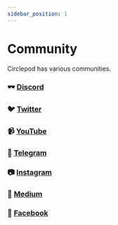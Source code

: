 ```yaml
---
sidebar_position: 1
---
```


# Community

Circlepod has various communities. 

### 🕶 [Discord](https://discord.com/invite/sVNJ5tb8wR)

### 🐦 [Twitter](https://twitter.com/CirclepodP)

### 📹 [YouTube](https://www.youtube.com/channel/UCH-HXR7OgqpZdfe6__iXuJA)

### 💬 [Telegram](https://t.me/circlepod)

### 📷 [Instagram](https://www.instagram.com/circlepodp/)

### 📰 [Medium](https://medium.com/circlepod-labs)

### 📣 [Facebook](https://www.facebook.com/CirclepodP/)